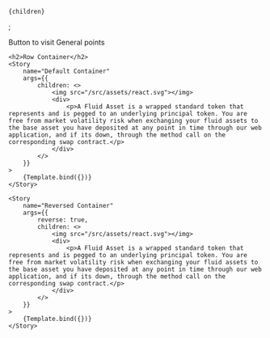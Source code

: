

<Meta
    title="Container/Row"
    component={Row}
/>

    {children}
</Row>;

<Canvas columns={1}  withSource="open" withToolbar >
    <Title>Row Container</Title>
    <Subtitle>Button to visit General points</Subtitle>
    
    <h2>Row Container</h2>
    <Story
        name="Default Container"
        args={{
            children: <>
                <img src="/src/assets/react.svg"></img>
                <div>
                    <p>A Fluid Asset is a wrapped standard token that represents and is pegged to an underlying principal token. You are free from market volatility risk when exchanging your fluid assets to the base asset you have deposited at any point in time through our web application, and if its down, through the method call on the corresponding swap contract.</p>
                </div>
            </>
        }}
    >
        {Template.bind({})}
    </Story>
    
    <Story
        name="Reversed Container"
        args={{
            reverse: true,
            children: <>
                <img src="/src/assets/react.svg"></img>
                <div>
                    <p>A Fluid Asset is a wrapped standard token that represents and is pegged to an underlying principal token. You are free from market volatility risk when exchanging your fluid assets to the base asset you have deposited at any point in time through our web application, and if its down, through the method call on the corresponding swap contract.</p>
                </div>
            </>
        }}
    >
        {Template.bind({})}
    </Story>
</Canvas>
